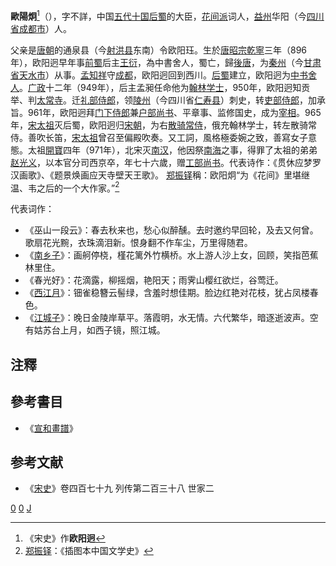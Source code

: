 '''歐陽炯'''<ref>《宋史》作'''欧阳迥'''</ref>（{{bd|896年||971年||catIdx=O}}），字不詳，中国[[五代十国|五代十国]][[后蜀|后蜀]]的大臣，[[花间派|花间派]]词人，[[益州|益州]]华阳（今[[四川省|四川省]][[成都市|成都市]]）人。

父亲是[[唐朝|唐朝]]的通泉县（今[[射洪县|射洪县]]东南）令欧阳珏。生於[[唐昭宗|唐昭宗]][[乾寧|乾寧]]三年（896年），欧阳迥早年事[[前蜀|前蜀]]后主[[王衍|王衍]]，為中書舍人，蜀亡，歸[[後唐|後唐]]，为[[秦州|秦州]]（今[[甘肃省|甘肃省]][[天水市|天水市]]）从事。[[孟知祥|孟知祥]]守[[成都|成都]]，欧阳迥回到西川。[[后蜀|后蜀]]建立，欧阳迥为[[中书舍人|中书舍人]]。[[广政|广政]]十二年（949年），后主孟昶任命他为[[翰林学士|翰林学士]]，950年，欧阳迥知贡举、判[[太常寺|太常寺]]。迁[[礼部侍郎|礼部侍郎]]，领[[陵州|陵州]]（今四川省[[仁寿县|仁寿县]]）刺史，转[[吏部侍郎|吏部侍郎]]，加承旨。961年，欧阳迥拜[[门下侍郎|门下侍郎]]兼[[户部尚书|户部尚书]]、平章事、监修国史，成为[[宰相|宰相]]。965年，[[宋太祖|宋太祖]]灭后蜀，欧阳迥归[[宋朝|宋朝]]，为右[[散骑常侍|散骑常侍]]，俄充翰林学士，转左散骑常侍。善吹长笛，[[宋太祖|宋太祖]]曾召至偏殿吹奏。又工詞，風格極委婉之致，善寫女子意態。太祖[[開寶|開寶]]四年（971年），北宋灭[[南汉|南汉]]，他因祭[[南海|南海]]之事，得罪了太祖的弟弟[[赵光义|赵光义]]，以本官分司西京卒，年七十六歲，赠[[工部尚书|工部尚书]]。代表诗作：《贯休应梦罗汉画歌》、《题景焕画应天寺壁天王歌》。
[[郑振铎|郑振铎]]稱：欧阳炯“为《花间》里堪继温、韦之后的一个大作家。”<ref>[[郑振铎|郑振铎]]：《插图本中国文学史》</ref>

;代表词作：
*《巫山一段云》：春去秋来也，愁心似醉醺。去时邀约早回轮，及去又何曾。歌扇花光黦，衣珠滴泪新。恨身翻不作车尘，万里得随君。
*《[[南乡子|南乡子]]》：画舸停桡，槿花篱外竹横桥。水上游人沙上女，回顾，笑指芭蕉林里住。
*《春光好》：花滴露，柳摇烟，艳阳天；雨霁山樱红欲烂，谷莺迁。
*《[[西江月|西江月]]》：钿雀稳簪云髻绿，含羞时想佳期。脸边红艳对花枝，犹占凤楼春色。
*《[[江城子|江城子]]》：晚日金陵岸草平。落霞明，水无情。六代繁华，暗逐逝波声。空有姑苏台上月，如西子镜，照江城。

==注釋==
<references/>

==參考書目==
* 《[[宣和畫譜|宣和畫譜]]》

==参考文献==
*《[[宋史|宋史]]》卷四百七十九 列传第二百三十八 世家二 

[[Category:五代十國詞人|0]]
[[Category:五代十国宰相|0]]
[[Category:欧阳姓|J]]